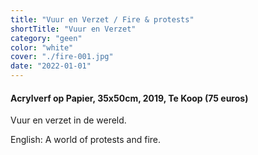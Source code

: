 ```yaml
---
title: "Vuur en Verzet / Fire & protests"
shortTitle: "Vuur en Verzet"
category: "geen"
color: "white"
cover: "./fire-001.jpg"
date: "2022-01-01"
---
```

    
#### Acrylverf op Papier, 35x50cm, 2019, Te Koop (75 euros)
Vuur en verzet in de wereld.


English: A world of protests and fire.